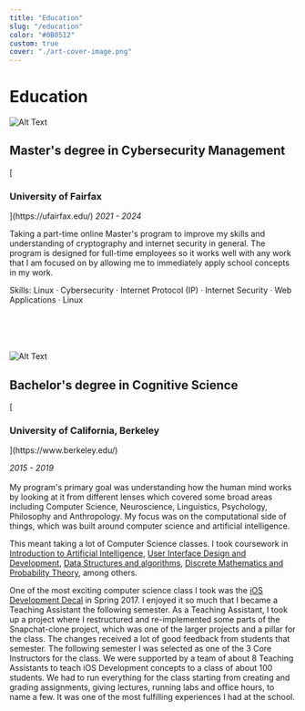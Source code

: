 ```yaml
---
title: "Education"
slug: "/education"
color: "#0B0512"
custom: true
cover: "./art-cover-image.png"
---
```


<div style={{ margin: `0 auto`, maxWidth: `70ch`, padding: `2rem` }}>

<h1 data-testid="page-title"> Education </h1>

![Alt Text](https://media.licdn.com/dms/image/C511BAQH4gS0tndV-nQ/company-background_10000/0/1585841691924?e=1680393600&v=beta&t=ia4B8A9fWlg7Ab9L0yi9w8kX7jVQHNPjSiowFk-FY5E "Image Title")
<h2 data-testid="page-title">  Master's degree in Cybersecurity Management</h2>
[<h3 data-testid="page-title"> University of Fairfax  </h3>](https://ufairfax.edu/)
<i> 2021 - 2024 </i>

Taking a part-time online Master's program to improve my skills and understanding of cryptography and internet security in general. The program is designed for full-time employees so it works well with any work that I am focused on by allowing me to immediately apply school concepts in my work.

Skills: Linux · Cybersecurity · Internet Protocol (IP) · Internet Security · Web Applications · Linux


<br></br>
<br></br>
![Alt Text](https://media.licdn.com/dms/image/C4E1BAQGWuM0muccqMQ/company-background_10000/0/1583034202288?e=1680390000&v=beta&t=-T6BuAfYnHXgt4Cpu4pLOijqUHMhKxE36Wwzugk_4Sk "Image Title")
<h2 data-testid="page-title">  Bachelor's degree in Cognitive Science</h2>
[<h3 data-testid="page-title"> University of California, Berkeley  </h3>](https://www.berkeley.edu/)

 <i> 2015 - 2019 </i>
 <br></br>
My program's primary goal was understanding how the human mind works by looking at it from different lenses which covered some broad areas including Computer Science, Neuroscience, Linguistics, Psychology, Philosophy and Anthropology. My focus was on the computational side of things, which was built around computer science and artificial intelligence. 

This meant taking a lot of Computer Science classes. I took coursework in [Introduction to Artificial Intelligence](https://inst.eecs.berkeley.edu/~cs188/sp23/), [User Interface Design and Development](https://www2.eecs.berkeley.edu/Courses/CS160/), [Data Structures and algorithms](https://sp23.datastructur.es), [Discrete Mathematics and Probability Theory](https://www.eecs70.org), among others.

One of the most exciting computer science class I took was the [iOS Development Decal](https://iosdev.berkeley.edu) in Spring 2017. I enjoyed it so much that I became a Teaching Assistant the following semester. As a Teaching Assistant, I took up a project where I restructured and re-implemented some parts of the Snapchat-clone project, which was one of the larger projects and a pillar for the class. The changes received a lot of good feedback from students that semester. The following semester I was selected as one of the 3 Core Instructors for the class. We were supported by a team of about 8 Teaching Assistants to teach iOS Development concepts to a class of about 100 students. We had to run everything for the class starting from creating and grading assignments, giving lectures, running labs and office hours, to name a few. It was one of the most fulfilling experiences I had at the school.

</div>
